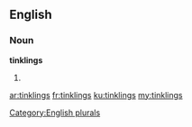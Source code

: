 ==English==

===Noun===
'''tinklings'''

# {{plural of|tinkling}}

[[Category:English plurals]]

[[ar:tinklings]]
[[fr:tinklings]]
[[ku:tinklings]]
[[my:tinklings]]